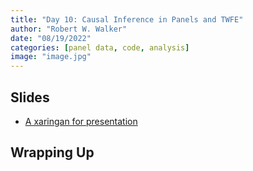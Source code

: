 ```yaml
---
title: "Day 10: Causal Inference in Panels and TWFE"
author: "Robert W. Walker"
date: "08/19/2022"
categories: [panel data, code, analysis]
image: "image.jpg"
---
```


## Slides

- [A xaringan for presentation](https://robertwwalker.github.io/xaringan/ESSSSDA22-Day6/)

## Wrapping Up
